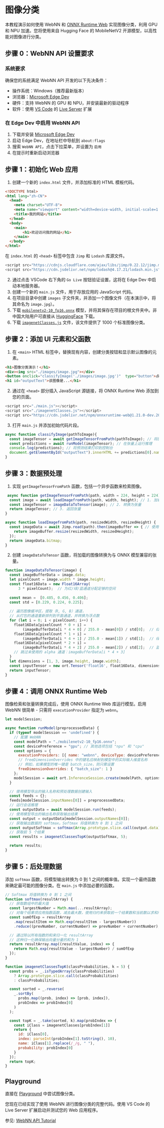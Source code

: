 # 图像分类

本教程演示如何使用 WebNN 和 [ONNX Runtime Web](https://onnxruntime.ai/) 实现图像分类，利用 GPU 和 NPU 加速。您将使用来自 Hugging Face 的 MobileNetV2 开源模型，以高性能对图像进行分类。

## 步骤 0：WebNN API 设置要求

### 系统要求

确保您的系统满足 WebNN API 开发的以下先决条件：

- 操作系统：Windows（推荐最新版本）
- 浏览器：[Microsoft Edge Dev](https://www.microsoft.com/en-us/edge/download/insider?form=MA13FJ)
- 硬件：支持 WebNN 的 GPU 和 NPU，并安装最新的驱动程序
- 软件：使用 [VS Code](https://marketplace.visualstudio.com/VSCode) 的 [Live Server](https://marketplace.visualstudio.com/items?itemName=ritwickdey.LiveServer) 扩展

### 在 Edge Dev 中启用 WebNN API

1. 下载并安装 [Microsoft Edge Dev](https://www.microsoft.com/en-us/edge/download/insider?form=MA13FJ)
2. 启动 Edge Dev，在地址栏中导航到 `about:flags`
3. 搜索 `WebNN API`，点击下拉菜单，并设置为 `启用`
4. 在提示时重新启动浏览器

## 步骤 1：初始化 Web 应用

1. 创建一个新的 `index.html` 文件，并添加标准的 HTML 模板代码。

```html showLineNumbers
<!DOCTYPE html>
<html lang="zh-CN">
  <head>
    <meta charset="UTF-8">
    <meta name="viewport" content="width=device-width, initial-scale=1.0">
    <title>我的网站</title>
  </head>
  <body>
    <main>
        <h1>欢迎访问我的网站</h1>
    </main>
  </body>
</html>
```

在 `index.html` 的 `<head>` 标签中包含 `Jimp` 和 `Lodash` 库源文件。

```js showLineNumbers
<script src="https://cdnjs.cloudflare.com/ajax/libs/jimp/0.22.12/jimp.min.js" integrity="sha512-8xrUum7qKj8xbiUrOzDEJL5uLjpSIMxVevAM5pvBroaxJnxJGFsKaohQPmlzQP8rEoAxrAujWttTnx3AMgGIww==" crossorigin="anonymous" referrerpolicy="no-referrer"></script>
<script src="https://cdn.jsdelivr.net/npm/lodash@4.17.21/lodash.min.js"></script>
```

2. 通过点击 VSCode 右下角的 `Go Live` 按钮验证设置，这将在 Edge Dev 中启动本地服务器。
3. 创建一个新的 `main.js` 文件，用于存放应用的 JavaScript 代码。
4. 在项目目录中创建 `images` 子文件夹，并添加一个图像文件（在本演示中，将其命名为 `image.jpg`）。
5. 下载 [`mobilenetv2-10_fp16.onnx`](https://hf-mirror.com/webnn/mobilenet-v2/resolve/main/onnx/mobilenetv2-10_fp16.onnx?download=true) 模型，并将其保存在项目的根文件夹中。非中国大陆用户可直接从 [HuggingFace](https://huggingface.co/webnn/mobilenet-v2/resolve/main/onnx/mobilenetv2-10_fp16.onnx?download=true) 下载。
6. 下载 [`imagenetClasses.js`](https://github.com/microsoft/webnn-developer-preview/blob/33a497a6747eb7a0a9146a78335f15ed1bea57be/Get%20Started/WebNN%20Tutorial/imagenetClasses.js) 文件，该文件提供了 1000 个标准图像分类。

## 步骤 2：添加 UI 元素和父函数

1. 在 `<main>` HTML 标签中，替换现有内容，创建分类按钮和显示默认图像的元素。

```html showLineNumbers
<h1>图像分类演示！</h1> 
<div><img src="./images/image.jpg"></div> 
<button onclick="classifyImage('./images/image.jpg')"  type="button">点击分类图像！</button> 
<h1 id="outputText">该图像是...</h1>
```

2. 通过在 `<head>` 部分插入 JavaScript 源链接，将 ONNX Runtime Web 添加到您的页面。

```js showLineNumbers
<script src="./main.js"></script> 
<script src="./imagenetClasses.js"></script>
<script src="https://cdn.jsdelivr.net/npm/onnxruntime-web@1.21.0-dev.20250306-e0b66cad28/dist/ort.all.min.js"></script> 
```

3. 打开 `main.js` 并添加初始代码片段。

```js showLineNumbers
async function classifyImage(pathToImage){ 
  const imageTensor = await getImageTensorFromPath(pathToImage); // 将图像转换为张量
  const predictions = await runModel(imageTensor); // 在张量上运行推理
  console.log(predictions); // 将预测结果打印到控制台
  document.getElementById("outputText").innerHTML += predictions[0].name; // 在 HTML 中显示预测结果
} 
```

## 步骤 3：数据预处理

1. 实现 `getImageTensorFromPath` 函数，包括一个异步函数来检索图像。

```js showLineNumbers
 async function getImageTensorFromPath(path, width = 224, height = 224) {
  const image = await loadImagefromPath(path, width, height); // 1. 加载图像
  const imageTensor = imageDataToTensor(image); // 2. 转换为张量
  return imageTensor; // 3. 返回张量
} 

async function loadImagefromPath(path, resizedWidth, resizedHeight) {
  const imageData = await Jimp.read(path).then(imageBuffer => { // 使用 Jimp 加载图像并调整大小
    return imageBuffer.resize(resizedWidth, resizedHeight);
  });
  return imageData.bitmap;
}
```

2. 创建 `imageDataToTensor` 函数，将加载的图像转换为与 ONNX 模型兼容的张量。

```js showLineNumbers
function imageDataToTensor(image) {
  const imageBufferData = image.data;
  let pixelCount = image.width * image.height;
  const float16Data = new Float16Array(
      3 * pixelCount);  // 为红/绿/蓝通道分配足够的空间
 
  const mean =  [0.485, 0.456, 0.406];
  const std = [0.229, 0.224, 0.225];
 
  // 遍历图像缓冲区，提取（R, G, B）通道，
  // 从打包的通道重新排列到平面通道，并转换为浮点数
  for (let i = 0; i < pixelCount; i++) {
    float16Data[pixelCount * 0 + i] =
        (imageBufferData[i * 4 + 0] / 255.0 - mean[0]) / std[0];  // 红色
    float16Data[pixelCount * 1 + i] =
        (imageBufferData[i * 4 + 1] / 255.0 - mean[1]) / std[1];  // 绿色
    float16Data[pixelCount * 2 + i] =
        (imageBufferData[i * 4 + 2] / 255.0 - mean[2]) / std[2];  // 蓝色
    // 跳过未使用的 alpha 通道：imageBufferData[i * 4 + 3]
  }
  let dimensions = [1, 3, image.height, image.width];
  const inputTensor = new ort.Tensor('float16', float16Data, dimensions);
  return inputTensor;
}
```

## 步骤 4：调用 ONNX Runtime Web

图像检索和张量转换完成后，使用 ONNX Runtime Web 库运行模型。启用 WebNN 很简单 - 只需将 `executionProvider` 指定为 `webnn`。

```js showLineNumbers
let modelSession;

async function runModel(preprocessedData) { 
  if (typeof modelSession == 'undefined') {
    // 配置 WebNN
    const modelPath = "./mobilenetv2-10_fp16.onnx";
    const devicePreference = "gpu"; // 其他选项包括 "npu" 和 "cpu"
    const options = {
      executionProviders: [{ name: "webnn", deviceType: devicePreference, powerPreference: "default" }],
      // freeDimensionOverrides 中的键名应映射到模型中的实际输入维度名称
      // 例如，如果模型的唯一键是 batch_size，则只需设置
      freeDimensionOverrides: { "batch_size": 1 }
    };
    modelSession = await ort.InferenceSession.create(modelPath, options);
  }

  // 使用模型导出的输入名称和预处理数据创建输入 
  const feeds = {}; 
  feeds[modelSession.inputNames[0]] = preprocessedData; 
  // 运行会话推理
  const outputData = await modelSession.run(feeds); 
  // 使用模型导出的输出名称获取输出结果
  const output = outputData[modelSession.outputNames[0]]; 
  // 获取输出数据的 softmax。Softmax 将值转换为 0 到 1 之间
  const outputSoftmax = softmax(Array.prototype.slice.call(output.data)); 
  // 获取前 5 个结果
  const results = imagenetClassesTopK(outputSoftmax, 5);

  return results; 
}
```

## 步骤 5：后处理数据

添加 `softmax` 函数，将模型输出转换为 0 到 1 之间的概率值。实现一个最终函数来确定最可能的图像分类。在 `main.js` 中添加必要的函数。

```js showLineNumbers
// Softmax 将值转换为 0 到 1 之间
function softmax(resultArray) {
  // 获取数组中的最大值
  const largestNumber = Math.max(...resultArray);
  // 对每个结果项应用指数函数，减去最大数，使用归约来获取前一个结果数和当前数以求和所有指数结果
  const sumOfExp = resultArray 
    .map(resultItem => Math.exp(resultItem - largestNumber)) 
    .reduce((prevNumber, currentNumber) => prevNumber + currentNumber);

  // 通过除以所有指数的和来归一化 resultArray
  // 这种归一化确保输出向量分量的和为 1
  return resultArray.map((resultValue, index) => {
    return Math.exp(resultValue - largestNumber) / sumOfExp
  });
}

function imagenetClassesTopK(classProbabilities, k = 5) { 
  const probs = _.isTypedArray(classProbabilities)
    ? Array.prototype.slice.call(classProbabilities)
    : classProbabilities;

  const sorted = _.reverse(
    _.sortBy(
      probs.map((prob, index) => [prob, index]),
      probIndex => probIndex[0]
    )
  );

  const topK = _.take(sorted, k).map(probIndex => {
    const iClass = imagenetClasses[probIndex[1]]
    return {
      id: iClass[0],
      index: parseInt(probIndex[1].toString(), 10),
      name: iClass[1].replace(/_/g, " "),
      probability: probIndex[0]
    }
  });
  return topK;
}
```

## Playground

直接在 [Playground](https://webnn.io/playground/onnxruntime/image-classification-mobilenet-v2) 中尝试图像分类。

您现在已经实现了使用 WebNN 进行图像分类的完整代码。使用 VS Code 的 Live Server 扩展启动并测试您的 Web 应用程序。

参见: [WebNN API Tutorial](https://learn.microsoft.com/zh-cn/windows/ai/directml/webnn-tutorial)